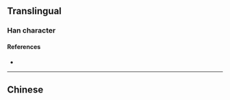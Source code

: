 {{character info}}
==Translingual==

===Han character===
{{Han char|rn=9|rad=人|as=12|sn=14|four=|canj=OFFN|ids=⿰亻焭}}

====References====
* {{Han ref|kx=0118.030|hdz=10222.030|uh=348C|ud=13452}}

----

==Chinese==
{{zh-see|煢|a}}